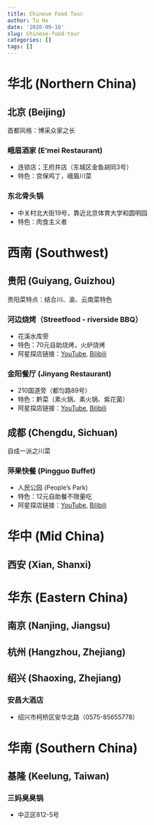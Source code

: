 ```yaml
---
title: Chinese Food Tour
author: Tu Hu
date: '2020-09-10'
slug: Chinese-food-tour
categories: []
tags: []
---
```


# 华北 (Northern China)

## 北京 (Beijing)
首都风格：博采众家之长

### 峨眉酒家 (E'mei Restaurant)
- 连锁店；王府井店（东城区金鱼胡同3号）
- 特色：宫保鸡丁，峨眉川菜

### 东北骨头锅
- 中关村北大街19号，靠近北京体育大学和圆明园
- 特色：肉食主义者

# 西南 (Southwest)

## 贵阳 (Guiyang, Guizhou)
贵阳菜特点：结合川、渝、云南菜特色

### 河边烧烤（Streetfood - riverside BBQ）
- 花溪水库旁
- 特色：70元自助烧烤，火炉烧烤
- 阿星探店链接：[YouTube](https://youtu.be/RPZ4g28jtYg), 
[Bilibili](https://www.bilibili.com/video/BV11C4y1b7Eo/)

### 金阳餐厅 (Jinyang Restaurant)
- 210国道旁（都匀路89号）
- 特色：黔菜（素火锅、素火锅、紫花菌）
- 阿星探店链接：[YouTube](https://www.youtube.com/watch?v=hJUj9qmh3Ic), 
[Bilibili](https://www.bilibili.com/video/BV1VC4y187et?from=search&seid=17349043768405956215)

## 成都 (Chengdu, Sichuan)
自成一派之川菜

### 萍果快餐 (Pingguo Buffet)
- 人民公园 (People's Park)
- 特色：12元自助餐不限量吃
- 阿星探店链接：[YouTube](https://youtu.be/sol8k-_uwoE), 
[Bilibili](https://www.bilibili.com/video/BV1DE411q7ZY/)

# 华中 (Mid China)

## 西安 (Xian, Shanxi)


# 华东 (Eastern China)

## 南京 (Nanjing, Jiangsu)

## 杭州 (Hangzhou, Zhejiang)

## 绍兴 (Shaoxing, Zhejiang)

### 安昌大酒店
- 绍兴市柯桥区安华北路（0575-85655778）

# 华南 (Southern China)

## 基隆 (Keelung, Taiwan)

### 三妈臭臭锅
- 中正区812-5号
